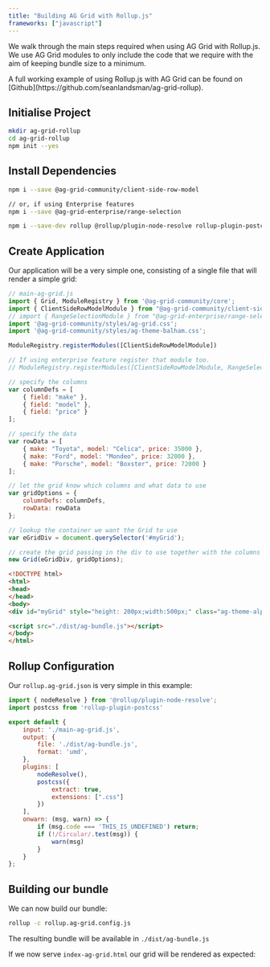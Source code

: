 ```yaml
---
title: "Building AG Grid with Rollup.js"
frameworks: ["javascript"]
---
```


We walk through the main steps required when using AG Grid with Rollup.js. We use AG Grid modules to only include the code that we require with the aim of keeping bundle size to a minimum.

<note>
A full working example of using Rollup.js with AG Grid can be found on
[Github](https://github.com/seanlandsman/ag-grid-rollup).
</note>

## Initialise Project

```bash
mkdir ag-grid-rollup
cd ag-grid-rollup
npm init --yes
```

## Install Dependencies

```bash
npm i --save @ag-grid-community/client-side-row-model

// or, if using Enterprise features
npm i --save @ag-grid-enterprise/range-selection

npm i --save-dev rollup @rollup/plugin-node-resolve rollup-plugin-postcss
```

## Create Application

Our application will be a very simple one, consisting of a single file that will render a simple grid:

```js
// main-ag-grid.js
import { Grid, ModuleRegistry } from '@ag-grid-community/core';
import { ClientSideRowModelModule } from "@ag-grid-community/client-side-row-model";
// import { RangeSelectionModule } from "@ag-grid-enterprise/range-selection";
import '@ag-grid-community/styles/ag-grid.css';
import '@ag-grid-community/styles/ag-theme-balham.css';

ModuleRegistry.registerModules([ClientSideRowModelModule])

// If using enterprise feature register that module too.
// ModuleRegistry.registerModules([ClientSideRowModelModule, RangeSelectionModule])

// specify the columns
var columnDefs = [
    { field: "make" },
    { field: "model" },
    { field: "price" }
];

// specify the data
var rowData = [
    { make: "Toyota", model: "Celica", price: 35000 },
    { make: "Ford", model: "Mondeo", price: 32000 },
    { make: "Porsche", model: "Boxster", price: 72000 }
];

// let the grid know which columns and what data to use
var gridOptions = {
    columnDefs: columnDefs,
    rowData: rowData
};

// lookup the container we want the Grid to use
var eGridDiv = document.querySelector('#myGrid');

// create the grid passing in the div to use together with the columns & data we want to use
new Grid(eGridDiv, gridOptions);
```

```html
<!DOCTYPE html>
<html>
<head>
</head>
<body>
<div id="myGrid" style="height: 200px;width:500px;" class="ag-theme-alpine"></div>

<script src="./dist/ag-bundle.js"></script>
</body>
</html>
```

## Rollup Configuration

Our `rollup.ag-grid.json` is very simple in this example:

```jsx
import { nodeResolve } from '@rollup/plugin-node-resolve';
import postcss from 'rollup-plugin-postcss'

export default {
    input: './main-ag-grid.js',
    output: {
        file: './dist/ag-bundle.js',
        format: 'umd',
    },
    plugins: [
        nodeResolve(),
        postcss({
            extract: true,
            extensions: [".css"]
        })
    ],
    onwarn: (msg, warn) => {
        if (msg.code === 'THIS_IS_UNDEFINED') return;
        if (!/Circular/.test(msg)) {
            warn(msg)
        }
    }
};
```

## Building our bundle

We can now build our bundle:

```bash
rollup -c rollup.ag-grid.config.js
```

The resulting bundle will be available in `./dist/ag-bundle.js`

If we now serve `index-ag-grid.html` our grid will be rendered as expected:

<image-caption src="building-rollup/resources/bundled-grid.png" width="33rem" alt="Bundled Grid" centered="true" constrained="true"></image-caption>
